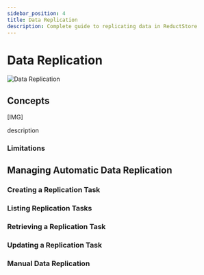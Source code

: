 ```yaml
---
sidebar_position: 4
title: Data Replication
description: Complete guide to replicating data in ReductStore
---
```



<head>
    <link rel="canonical" href="https://www.reduct.store/docs/guides/data-replication"/>
</head>

# Data Replication

![Data Replication](./img/data_replication_diagram.svg)

## Concepts

[IMG]

description

### Limitations


## Managing Automatic Data Replication

### Creating a Replication Task

### Listing Replication Tasks

### Retrieving a Replication Task

### Updating a Replication Task


### Manual Data Replication
